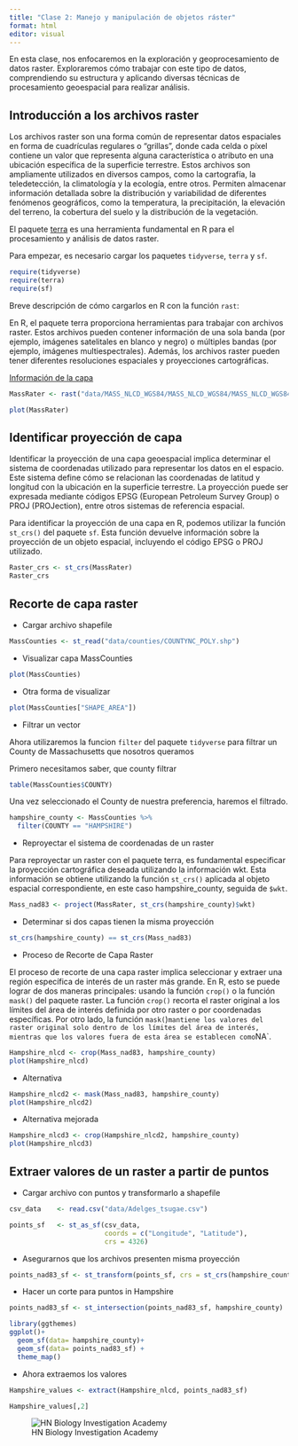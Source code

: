 ---
title: "Clase 2: Manejo y manipulación de objetos ráster"
format: html
editor: visual
---

En esta clase, nos enfocaremos en la exploración y geoprocesamiento de datos raster. Exploraremos cómo trabajar con este tipo de datos, comprendiendo su estructura y aplicando diversas técnicas de procesamiento geoespacial para realizar análisis.

::: panel-tabset

## Introducción a los archivos raster

Los archivos raster son una forma común de representar datos espaciales en forma de cuadrículas regulares o "grillas", donde cada celda o píxel contiene un valor que representa alguna característica o atributo en una ubicación específica de la superficie terrestre. Estos archivos son ampliamente utilizados en diversos campos, como la cartografía, la teledetección, la climatología y la ecología, entre otros. Permiten almacenar información detallada sobre la distribución y variabilidad de diferentes fenómenos geográficos, como la temperatura, la precipitación, la elevación del terreno, la cobertura del suelo y la distribución de la vegetación.

El paquete [terra](https://rspatial.github.io/terra/) es una herramienta fundamental en R para el procesamiento y análisis de datos raster. 

Para empezar, es necesario cargar los paquetes `tidyverse`, `terra` y `sf`.

```{r}
require(tidyverse)
require(terra)
require(sf)
```

Breve descripción de cómo cargarlos en R con la función `rast`:

En R, el paquete terra proporciona herramientas para trabajar con archivos raster. Estos archivos pueden contener información de una sola banda (por ejemplo, imágenes satelitales en blanco y negro) o múltiples bandas (por ejemplo, imágenes multiespectrales). Además, los archivos raster pueden tener diferentes resoluciones espaciales y proyecciones cartográficas.

[Información de la capa](https://www.mrlc.gov/data/legends/national-land-cover-database-class-legend-and-description)

```{r}

MassRater <- rast("data/MASS_NLCD_WGS84/MASS_NLCD_WGS84/MASS_NLCD_WGS84.tif")

plot(MassRater)
```

## Identificar proyección de capa

Identificar la proyección de una capa geoespacial implica determinar el sistema de coordenadas utilizado para representar los datos en el espacio. Este sistema define cómo se relacionan las coordenadas de latitud y longitud con la ubicación en la superficie terrestre. La proyección puede ser expresada mediante códigos EPSG (European Petroleum Survey Group) o PROJ (PROJection), entre otros sistemas de referencia espacial.

Para identificar la proyección de una capa en R, podemos utilizar la función `st_crs()` del paquete `sf`. Esta función devuelve información sobre la proyección de un objeto espacial, incluyendo el código EPSG o PROJ utilizado.

```{r}
Raster_crs <- st_crs(MassRater)
Raster_crs
```

## Recorte de capa raster

-   Cargar archivo shapefile

```{r}
MassCounties <- st_read("data/counties/COUNTYNC_POLY.shp")

```

- Visualizar capa MassCounties

```{r}
plot(MassCounties)
```

- Otra forma de visualizar

```{r}
plot(MassCounties["SHAPE_AREA"])
```

- Filtrar un vector

Ahora utilizaremos la funcion `filter` del paquete `tidyverse` para filtrar un County de Massachusetts que nosotros queramos

Primero necesitamos saber, que county filtrar

```{r}
table(MassCounties$COUNTY)
```

Una vez seleccionado el County de nuestra preferencia, haremos el filtrado.

```{r}
hampshire_county <- MassCounties %>% 
  filter(COUNTY == "HAMPSHIRE")
```

- Reproyectar el sistema de coordenadas de un raster

Para reproyectar un raster con el paquete terra, es fundamental especificar la proyección cartográfica deseada utilizando la información wkt. Esta información se obtiene utilizando la función `st_crs()` aplicada al objeto espacial correspondiente, en este caso hampshire_county, seguida de `$wkt`.

```{r}
Mass_nad83 <- project(MassRater, st_crs(hampshire_county)$wkt)
```

- Determinar si dos capas tienen la misma proyección

```{r}
st_crs(hampshire_county) == st_crs(Mass_nad83)
```

- Proceso de Recorte de Capa Raster

El proceso de recorte de una capa raster implica seleccionar y extraer una región específica de interés de un raster más grande. En R, esto se puede lograr de dos maneras principales: usando la función `crop()` o la función `mask()` del paquete raster. La función `crop()` recorta el raster original a los límites del área de interés definida por otro raster o por coordenadas específicas. Por otro lado, la función `mask(`)`mantiene los valores del raster original solo dentro de los límites del área de interés, mientras que los valores fuera de esta área se establecen como`NA\`.

```{r}
Hampshire_nlcd <- crop(Mass_nad83, hampshire_county)
plot(Hampshire_nlcd) 
```

- Alternativa

```{r}
Hampshire_nlcd2 <- mask(Mass_nad83, hampshire_county)
plot(Hampshire_nlcd2)
```
- Alternativa mejorada

```{r}
Hampshire_nlcd3 <- crop(Hampshire_nlcd2, hampshire_county)
plot(Hampshire_nlcd3)
```


## Extraer valores de un raster a partir de puntos

- Cargar archivo con puntos y transformarlo a shapefile

```{r}
csv_data    <- read.csv("data/Adelges_tsugae.csv")

points_sf   <- st_as_sf(csv_data, 
                        coords = c("Longitude", "Latitude"),
                        crs = 4326)
```

- Asegurarnos que los archivos presenten misma proyección

```{r}
points_nad83_sf <- st_transform(points_sf, crs = st_crs(hampshire_county))
```

- Hacer un corte para puntos in Hampshire

```{r}
points_nad83_sf <- st_intersection(points_nad83_sf, hampshire_county)

library(ggthemes)
ggplot()+
  geom_sf(data= hampshire_county)+
  geom_sf(data= points_nad83_sf) +
  theme_map()
```

- Ahora extraemos los valores

```{r}
Hampshire_values <- extract(Hampshire_nlcd, points_nad83_sf)
```

```{r}
Hampshire_values[,2]
```

:::

![HN Biology Investigation Academy](HN%20Cursos%20publicidad/HN%20Biology%20Inv%20large.jpg)
